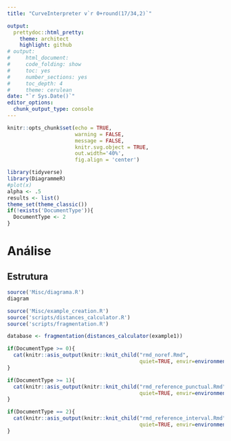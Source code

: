 ```yaml
---
title: "CurveInterpreter v`r 0+round(17/34,2)`"

output:
  prettydoc::html_pretty:
    theme: architect
    highlight: github
# output: 
#     html_document:
#     code_folding: show
#     toc: yes
#     number_sections: yes
#     toc_depth: 4
#     theme: cerulean
date: "`r Sys.Date()`"
editor_options: 
  chunk_output_type: console
---
```


```r
knitr::opts_chunk$set(echo = TRUE,
                      warning = FALSE,
                      message = FALSE,
                      knitr.svg.object = TRUE, 
                      out.width='40%',
                      fig.align = 'center')
```

```r
library(tidyverse)
library(DiagrammeR)
#plot(x)
alpha <- .5
results <- list()
theme_set(theme_classic())
if(!exists('DocumentType')){
  DocumentType <- 2
}
```

# Análise 
<!-- {.tabset .tabset-fade .tabset-pills} -->

## Estrutura

```r
source('Misc/diagrama.R')
diagram
```

```r
source('Misc/example_creation.R')
source('scripts/distances_calculator.R')
source('scripts/fragmentation.R')
```


```r
database <- fragmentation(distances_calculator(example1))
```


```r
if(DocumentType >= 0){
  cat(knitr::asis_output(knitr::knit_child("rmd_noref.Rmd", 
                                           quiet=TRUE, envir=environment())))
}
```

```r
if(DocumentType >= 1){
  cat(knitr::asis_output(knitr::knit_child("rmd_reference_punctual.Rmd",
                                           quiet=TRUE, envir=environment())))
}
```

```r
if(DocumentType == 2){
  cat(knitr::asis_output(knitr::knit_child("rmd_reference_interval.Rmd",
                                           quiet=TRUE, envir=environment())))
}
```
